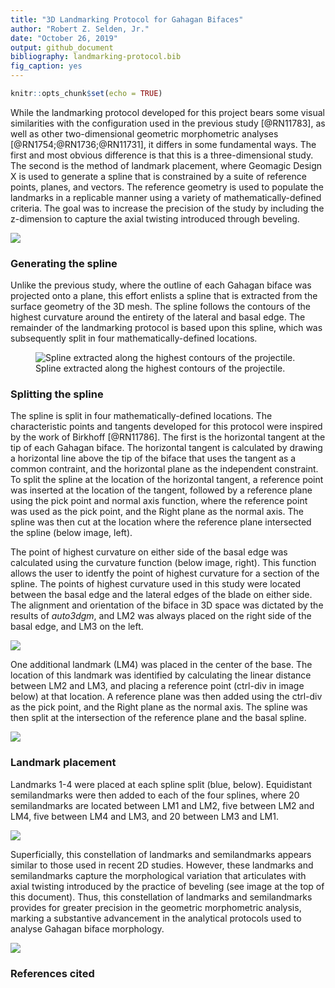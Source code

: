 ```yaml
---
title: "3D Landmarking Protocol for Gahagan Bifaces"
author: "Robert Z. Selden, Jr."
date: "October 26, 2019"
output: github_document
bibliography: landmarking-protocol.bib
fig_caption: yes
---
```


```r
knitr::opts_chunk$set(echo = TRUE)
```

While the landmarking protocol developed for this project bears some visual similarities with the configuration used in the previous study [@RN11783], as well as other two-dimensional geometric morphometric analyses [@RN1754;@RN1736;@RN11731], it differs in some fundamental ways. The first and most obvious difference is that this is a three-dimensional study. The second is the method of landmark placement, where Geomagic Design X is used to generate a spline that is constrained by a suite of reference points, planes, and vectors. The reference geometry is used to populate the landmarks in a replicable manner using a variety of mathematically-defined criteria. The goal was to increase the precision of the study by including the z-dimension to capture the axial twisting introduced through beveling.

![](./images/figbev.png)

### Generating the spline

Unlike the previous study, where the outline of each Gahagan biface was projected onto a plane, this effort enlists a spline that is extracted from the surface geometry of the 3D mesh. The spline follows the contours of the highest curvature around the entirety of the lateral and basal edge. The remainder of the landmarking protocol is based upon this spline, which was subsequently split in four mathematically-defined locations.

![Spline extracted along the highest contours of the projectile.](./images/extractspline.png)

### Splitting the spline

The spline is split in four mathematically-defined locations. The characteristic points and tangents developed for this protocol were inspired by the work of Birkhoff [@RN11786]. The first is the horizontal tangent at the tip of each Gahagan biface. The horizontal tangent is calculated by drawing a horizontal line above the tip of the biface that uses the tangent as a common contraint, and the horizontal plane as the independent constraint. To split the spline at the location of the horizontal tangent, a reference point was inserted at the location of the tangent, followed by a reference plane using the pick point and normal axis function, where the reference point was used as the pick point, and the Right plane as the normal axis. The spline was then cut at the location where the reference plane intersected the spline (below image, left).

The point of highest curvature on either side of the basal edge was calculated using the curvature function (below image, right). This function allows the user to identfy the point of highest curvature for a section of the spline. The points of highest curvature used in this study were located between the basal edge and the lateral edges of the blade on either side. The alignment and orientation of the biface in 3D space was dictated by the results of _auto3dgm_, and LM2 was always placed on the right side of the basal edge, and LM3 on the left. 

![](./images/splinesplit1.png)

One additional landmark (LM4) was placed in the center of the base. The location of this landmark was identified by calculating the linear distance between LM2 and LM3, and placing a reference point (ctrl-div in image below) at that location. A reference plane was then added using the ctrl-div as the pick point, and the Right plane as the normal axis. The spline was then split at the intersection of the reference plane and the basal spline. 

![](./images/lm4.png)

### Landmark placement

Landmarks 1-4 were placed at each spline split (blue, below). Equidistant semilandmarks were then added to each of the four splines, where 20 semilandmarks are located between LM1 and LM2, five between LM2 and LM4, five between LM4 and LM3, and 20 between LM3 and LM1.

![](./images/lmslm-all.png)

Superficially, this constellation of landmarks and semilandmarks appears similar to those used in recent 2D studies. However, these landmarks and semilandmarks capture the morphological variation that articulates with axial twisting introduced by the practice of beveling (see image at the top of this document). Thus, this constellation of landmarks and semilandmarks provides for greater precision in the geometric morphometric analysis, marking a substantive advancement in the analytical protocols used to analyse Gahagan biface morphology.

![](./images/figbevlm.png)

### References cited
